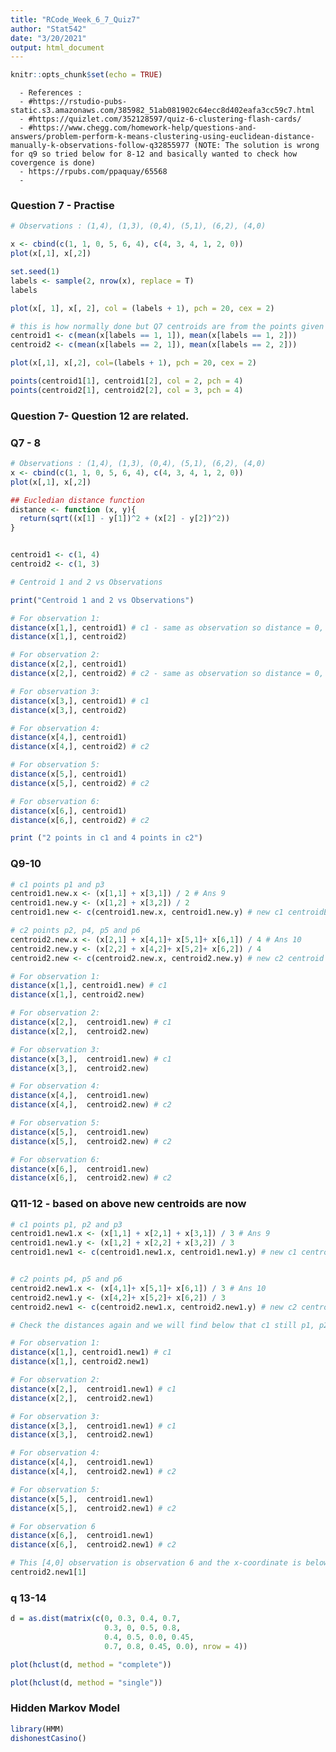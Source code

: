 ```yaml
---
title: "RCode_Week_6_7_Quiz7"
author: "Stat542"
date: "3/20/2021"
output: html_document
---
```


```r
knitr::opts_chunk$set(echo = TRUE)

```

```
  - References : 
  - #https://rstudio-pubs-static.s3.amazonaws.com/385982_51ab081902c64ecc8d402eafa3cc59c7.html
  - #https://quizlet.com/352128597/quiz-6-clustering-flash-cards/
  - #https://www.chegg.com/homework-help/questions-and-answers/problem-perform-k-means-clustering-using-euclidean-distance-manually-k-observations-follow-q32855977 (NOTE: The solution is wrong for q9 so tried below for 8-12 and basically wanted to check how covergence is done)
  - https://rpubs.com/ppaquay/65568
  - 
```

### Question 7  - Practise 
```r
# Observations : (1,4), (1,3), (0,4), (5,1), (6,2), (4,0)

x <- cbind(c(1, 1, 0, 5, 6, 4), c(4, 3, 4, 1, 2, 0))
plot(x[,1], x[,2])

set.seed(1)
labels <- sample(2, nrow(x), replace = T)
labels

plot(x[, 1], x[, 2], col = (labels + 1), pch = 20, cex = 2)

# this is how normally done but Q7 centroids are from the points given (which is normally not the case.)
centroid1 <- c(mean(x[labels == 1, 1]), mean(x[labels == 1, 2]))
centroid2 <- c(mean(x[labels == 2, 1]), mean(x[labels == 2, 2]))

plot(x[,1], x[,2], col=(labels + 1), pch = 20, cex = 2)

points(centroid1[1], centroid1[2], col = 2, pch = 4)
points(centroid2[1], centroid2[2], col = 3, pch = 4)

```

### Question 7- Question 12 are related. 
### Q7 - 8
```r
# Observations : (1,4), (1,3), (0,4), (5,1), (6,2), (4,0)
x <- cbind(c(1, 1, 0, 5, 6, 4), c(4, 3, 4, 1, 2, 0))
plot(x[,1], x[,2])

## Eucledian distance function
distance <- function (x, y){
  return(sqrt((x[1] - y[1])^2 + (x[2] - y[2])^2))
}


centroid1 <- c(1, 4)
centroid2 <- c(1, 3)

# Centroid 1 and 2 vs Observations

print("Centroid 1 and 2 vs Observations")

# For observation 1:
distance(x[1,], centroid1) # c1 - same as observation so distance = 0, so obvs in cluster 1
distance(x[1,], centroid2) 

# For observation 2:
distance(x[2,], centroid1) 
distance(x[2,], centroid2) # c2 - same as observation so distance = 0, so obvs in cluster 2

# For observation 3:
distance(x[3,], centroid1) # c1
distance(x[3,], centroid2)

# For observation 4:
distance(x[4,], centroid1)
distance(x[4,], centroid2) # c2

# For observation 5:
distance(x[5,], centroid1)
distance(x[5,], centroid2) # c2

# For observation 6:
distance(x[6,], centroid1)
distance(x[6,], centroid2) # c2

print ("2 points in c1 and 4 points in c2")

```

### Q9-10
```r
# c1 points p1 and p3
centroid1.new.x <- (x[1,1] + x[3,1]) / 2 # Ans 9
centroid1.new.y <- (x[1,2] + x[3,2]) / 2
centroid1.new <- c(centroid1.new.x, centroid1.new.y) # new c1 centroidE

# c2 points p2, p4, p5 and p6
centroid2.new.x <- (x[2,1] + x[4,1]+ x[5,1]+ x[6,1]) / 4 # Ans 10
centroid2.new.y <- (x[2,2] + x[4,2]+ x[5,2]+ x[6,2]) / 4
centroid2.new <- c(centroid2.new.x, centroid2.new.y) # new c2 centroid

# For observation 1:
distance(x[1,], centroid1.new) # c1
distance(x[1,], centroid2.new) 

# For observation 2:
distance(x[2,],  centroid1.new) # c1
distance(x[2,],  centroid2.new) 

# For observation 3:
distance(x[3,],  centroid1.new) # c1
distance(x[3,],  centroid2.new)

# For observation 4:
distance(x[4,],  centroid1.new)
distance(x[4,],  centroid2.new) # c2

# For observation 5:
distance(x[5,],  centroid1.new)
distance(x[5,],  centroid2.new) # c2

# For observation 6:
distance(x[6,],  centroid1.new)
distance(x[6,],  centroid2.new) # c2


```

### Q11-12 - based on above new centroids are now
```r
# c1 points p1, p2 and p3
centroid1.new1.x <- (x[1,1] + x[2,1] + x[3,1]) / 3 # Ans 9
centroid1.new1.y <- (x[1,2] + x[2,2] + x[3,2]) / 3
centroid1.new1 <- c(centroid1.new1.x, centroid1.new1.y) # new c1 centroid


# c2 points p4, p5 and p6
centroid2.new1.x <- (x[4,1]+ x[5,1]+ x[6,1]) / 3 # Ans 10
centroid2.new1.y <- (x[4,2]+ x[5,2]+ x[6,2]) / 3
centroid2.new1 <- c(centroid2.new1.x, centroid2.new1.y) # new c2 centroid

# Check the distances again and we will find below that c1 still p1, p2 and p3 and c2 still has p4, p5 and p9. Hence seems to have coverged at this centroids.

# For observation 1:
distance(x[1,], centroid1.new1) # c1
distance(x[1,], centroid2.new1) 

# For observation 2:
distance(x[2,],  centroid1.new1) # c1
distance(x[2,],  centroid2.new1) 

# For observation 3:
distance(x[3,],  centroid1.new1) # c1
distance(x[3,],  centroid2.new1)

# For observation 4:
distance(x[4,],  centroid1.new1)
distance(x[4,],  centroid2.new1) # c2

# For observation 5:
distance(x[5,],  centroid1.new1)
distance(x[5,],  centroid2.new1) # c2

# For observation 6
distance(x[6,],  centroid1.new1)
distance(x[6,],  centroid2.new1) # c2

# This [4,0] observation is observation 6 and the x-coordinate is below and number of cluster is 3
centroid2.new1[1]

```
### q 13-14
```r
d = as.dist(matrix(c(0, 0.3, 0.4, 0.7, 
                     0.3, 0, 0.5, 0.8,
                     0.4, 0.5, 0.0, 0.45,
                     0.7, 0.8, 0.45, 0.0), nrow = 4))

plot(hclust(d, method = "complete"))
```

```r
plot(hclust(d, method = "single"))
```
### Hidden Markov Model
```r
library(HMM)
dishonestCasino()
```
